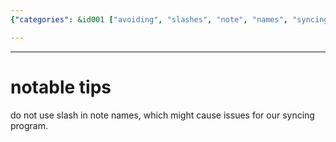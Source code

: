 ```yaml
---
{"categories": &id001 ["avoiding", "slashes", "note", "names", "syncing", "program", "issues"], "category": "Note Syncing", "date": "2023-08-12 12:33:09", "description": "This article provides tips on how to avoid slashes in note names to prevent syncing program issues. By following these guidelines, users can ensure that their notes are properly synced across different devices and platforms without encountering any problems.", "tags": *id001, "title": "notable tips"}

---
```


------

# notable tips

do not use slash in note names, which might cause issues for our syncing program.

